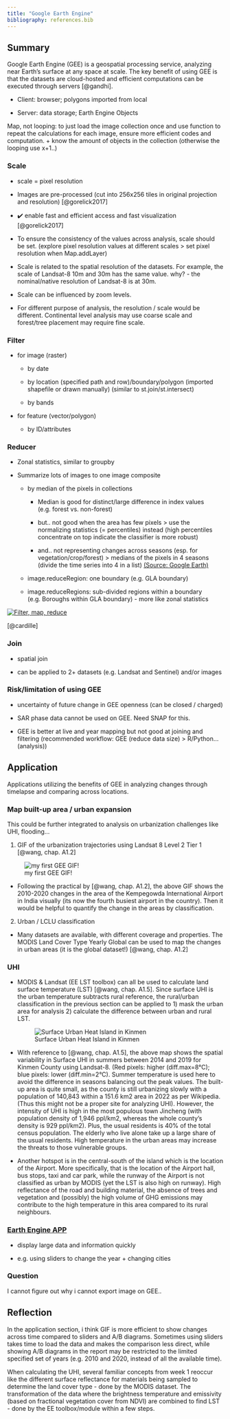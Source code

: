 ```yaml
---
title: "Google Earth Engine"
bibliography: references.bib
---
```


## Summary 

Google Earth Engine (GEE) is a geospatial processing service, analyzing near Earth's surface at any space at scale. The key benefit of using GEE is that the datasets are cloud-hosted and efficient computations can be executed through servers [@gandhi].

-   Client: browser; polygons imported from local

-   Server: data storage; Earth Engine Objects

Map, not looping: to just load the image collection once and use function to repeat the calculations for each image, ensure more efficient codes and computation. + know the amount of objects in the collection (otherwise the looping use x+1..)

### Scale 

-   scale = pixel resolution

-   Images are pre-processed (cut into 256x256 tiles in original projection and resolution) [@gorelick2017]

-   ✔️ enable fast and efficient access and fast visualization [@gorelick2017]

-   ::: callout-important
    To ensure the consistency of the values across analysis, scale should be set. (explore pixel resolution values at different scales \> set pixel resolution when Map.addLayer)
    :::

-   Scale is related to the spatial resolution of the datasets. For example, the scale of Landsat-8 10m and 30m has the same value. why? - the nominal/native resolution of Landsat-8 is at 30m.

-   Scale can be influenced by zoom levels.

-   For different purpose of analysis, the resolution / scale would be different. Continental level analysis may use coarse scale and forest/tree placement may require fine scale.

### Filter

-   for image (raster)

    -   by date

    -   by location (specified path and row)/boundary/polygon (imported shapefile or drawn manually) (similar to st.join/st.intersect)

    -   by bands

-   for feature (vector/polygon)

    -   by ID/attributes

### Reducer

-   Zonal statistics, similar to groupby

-   Summarize lots of images to one image composite

    -   by median of the pixels in collections

        -   Median is good for distinct/large difference in index values (e.g. forest vs. non-forest)

        -   but.. not good when the area has few pixels \> use the normalizing statistics (= percentiles) instead (high percentiles concentrate on top indicate the classifier is more robust)

        -   and.. not representing changes across seasons (esp. for vegetation/crop/forest) \> medians of the pixels in 4 seasons (divide the time series into 4 in a list) [(Source: Google Earth)](https://youtu.be/WvaBZbph_cU?t=1638)

    -   image.reduceRegion: one boundary (e.g. GLA boundary)

    -   image.reduceRegions: sub-divided regions within a boundary (e.g. Boroughs within GLA boundary) - more like zonal statistics

[![Filter, map, reduce](image/filter_map_reduce.png)](https://docs.google.com/document/d/11oo1TuvXyEvReoYLDeTcoh16rEN90I8Bf5qp0KxVu7U/edit)

[@cardille]

### Join 

-   spatial join

-   can be applied to 2+ datasets (e.g. Landsat and Sentinel) and/or images

### Risk/limitation of using GEE

-   uncertainty of future change in GEE openness (can be closed / charged)

-   SAR phase data cannot be used on GEE. Need SNAP for this.

-   GEE is better at live and year mapping but not good at joining and filtering (recommended workflow: GEE (reduce data size) \> R/Python... (analysis))

## Application

Applications utilizing the benefits of GEE in analyzing changes through timelapse and comparing across locations.

### Map built-up area / urban expansion

This could be further integrated to analysis on urbanization challenges like UHI, flooding...

1.  GIF of the urbanization trajectories using Landsat 8 Level 2 Tier 1 [@wang, chap. A1.2]

![my first GEE GIF!](image/firstgif.gif)

-   Following the practical by [@wang, chap. A1.2], the above GIF shows the 2010-2020 changes in the area of the Kempegowda International Airport in India visually (its now the fourth busiest airport in the country). Then it would be helpful to quantify the change in the areas by classification.

2.  Urban / LCLU classification

-   Many datasets are available, with different coverage and properties. The MODIS Land Cover Type Yearly Global can be used to map the changes in urban areas (it is the global dataset!) [@wang, chap. A1.2]

### UHI

-   MODIS & Landsat (EE LST toolbox) can all be used to calculate land surface temperature (LST) [@wang, chap. A1.5]. Since surface UHI is the urban temperature subtracts rural reference, the rural/urban classification in the previous section can be applied to 1) mask the urban area for analysis 2) calculate the difference between urban and rural LST.

    ![Surface Urban Heat Island in Kinmen](image/suhi_km.png)

-   With reference to [@wang, chap. A1.5], the above map shows the spatial variability in Surface UHI in summers between 2014 and 2019 for Kinmen County using Landsat-8. (Red pixels: higher (diff.max=8°C); blue pixels: lower (diff.min=2°C). Summer temperature is used here to avoid the difference in seasons balancing out the peak values. The built-up area is quite small, as the county is still urbanizing slowly with a population of 140,843 within a 151.6 km2 area in 2022 as per Wikipedia. (Thus this might not be a proper site for analyzing UHI). However, the intensity of UHI is high in the most populous town Jincheng (with population density of 1,946 ppl/km2, whereas the whole county's density is 929 ppl/km2). Plus, the usual residents is 40% of the total census population. The elderly who live alone take up a large share of the usual residents. High temperature in the urban areas may increase the threats to those vulnerable groups.

-   Another hotspot is in the central-south of the island which is the location of the Airport. More specifically, that is the location of the Airport hall, bus stops, taxi and car park, while the runway of the Airport is not classified as urban by MODIS (yet the LST is also high on runway). High reflectance of the road and building material, the absence of trees and vegetation and (possibly) the high volume of GHG emissions may contribute to the high temperature in this area compared to its rural neighbours.

### [Earth Engine APP](https://github.com/philippgaertner/awesome-earth-engine-apps) 

-   display large data and information quickly

-   e.g. using sliders to change the year + changing cities

### Question

I cannot figure out why i cannot export image on GEE..

## Reflection

In the application section, i think GIF is more efficient to show changes across time compared to sliders and A/B diagrams. Sometimes using sliders takes time to load the data and makes the comparison less direct, while showing A/B diagrams in the report may be restricted to the limited specified set of years (e.g. 2010 and 2020, instead of all the available time).

When calculating the UHI, several familiar concepts from week 1 reoccur like the different surface reflectance for materials being sampled to determine the land cover type - done by the MODIS dataset. The transformation of the data where the brightness temperature and emissivity (based on fractional vegetation cover from NDVI) are combined to find LST - done by the EE toolbox/module within a few steps.
